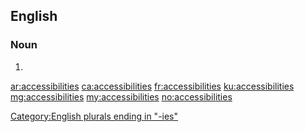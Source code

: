 ==English==

===Noun===
{{head|en|noun plural form}}

# {{plural of|accessibility|lang=en}}

[[Category:English plurals ending in "-ies"]]

[[ar:accessibilities]]
[[ca:accessibilities]]
[[fr:accessibilities]]
[[ku:accessibilities]]
[[mg:accessibilities]]
[[my:accessibilities]]
[[no:accessibilities]]